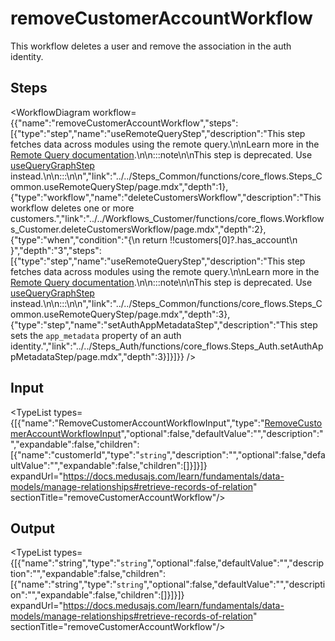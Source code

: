 
# removeCustomerAccountWorkflow

This workflow deletes a user and remove the association in the auth identity.

## Steps

<WorkflowDiagram workflow={{"name":"removeCustomerAccountWorkflow","steps":[{"type":"step","name":"useRemoteQueryStep","description":"This step fetches data across modules using the remote query.\n\nLearn more in the [Remote Query documentation](https://docs.medusajs.com/learn/fundamentals/module-links/query).\n\n:::note\n\nThis step is deprecated. Use [useQueryGraphStep](../core_flows.useQueryGraphStep/page.mdx) instead.\n\n:::\n\n","link":"../../Steps_Common/functions/core_flows.Steps_Common.useRemoteQueryStep/page.mdx","depth":1},{"type":"workflow","name":"deleteCustomersWorkflow","description":"This workflow deletes one or more customers.","link":"../../Workflows_Customer/functions/core_flows.Workflows_Customer.deleteCustomersWorkflow/page.mdx","depth":2},{"type":"when","condition":"{\n      return !!customers[0]?.has_account\n    }","depth":"3","steps":[{"type":"step","name":"useRemoteQueryStep","description":"This step fetches data across modules using the remote query.\n\nLearn more in the [Remote Query documentation](https://docs.medusajs.com/learn/fundamentals/module-links/query).\n\n:::note\n\nThis step is deprecated. Use [useQueryGraphStep](../core_flows.useQueryGraphStep/page.mdx) instead.\n\n:::\n\n","link":"../../Steps_Common/functions/core_flows.Steps_Common.useRemoteQueryStep/page.mdx","depth":3},{"type":"step","name":"setAuthAppMetadataStep","description":"This step sets the `app_metadata` property of an auth identity.","link":"../../Steps_Auth/functions/core_flows.Steps_Auth.setAuthAppMetadataStep/page.mdx","depth":3}]}]}} />

## Input

<TypeList types={[{"name":"RemoveCustomerAccountWorkflowInput","type":"[RemoveCustomerAccountWorkflowInput](../../types/core_flows.RemoveCustomerAccountWorkflowInput/page.mdx)","optional":false,"defaultValue":"","description":"","expandable":false,"children":[{"name":"customerId","type":"`string`","description":"","optional":false,"defaultValue":"","expandable":false,"children":[]}]}]} expandUrl="https://docs.medusajs.com/learn/fundamentals/data-models/manage-relationships#retrieve-records-of-relation" sectionTitle="removeCustomerAccountWorkflow"/>

## Output

<TypeList types={[{"name":"string","type":"`string`","optional":false,"defaultValue":"","description":"","expandable":false,"children":[{"name":"string","type":"`string`","optional":false,"defaultValue":"","description":"","expandable":false,"children":[]}]}]} expandUrl="https://docs.medusajs.com/learn/fundamentals/data-models/manage-relationships#retrieve-records-of-relation" sectionTitle="removeCustomerAccountWorkflow"/>
